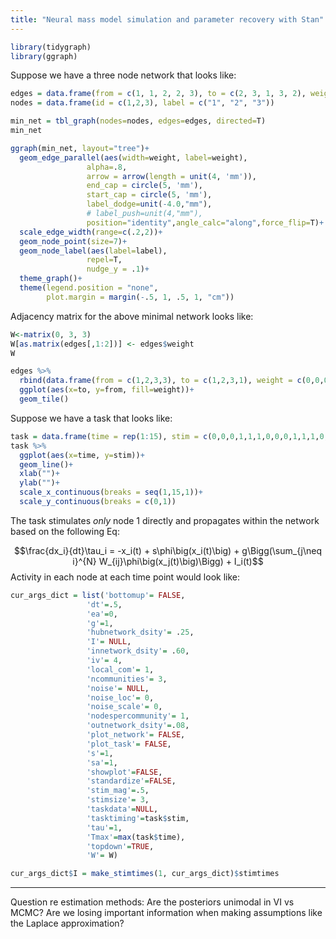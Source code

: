 ```yaml
---
title: "Neural mass model simulation and parameter recovery with Stan"
---
```


```r
library(tidygraph)
library(ggraph)
```

Suppose we have a three node network that looks like:

```r
edges = data.frame(from = c(1, 1, 2, 2, 3), to = c(2, 3, 1, 3, 2), weight = c(.4, .4, .2, .3, .2))
nodes = data.frame(id = c(1,2,3), label = c("1", "2", "3"))
```

```r
min_net = tbl_graph(nodes=nodes, edges=edges, directed=T)
min_net
```

```r
ggraph(min_net, layout="tree")+
  geom_edge_parallel(aes(width=weight, label=weight), 
                 alpha=.8,
                 arrow = arrow(length = unit(4, 'mm')),
                 end_cap = circle(5, 'mm'),
                 start_cap = circle(5, 'mm'),
                 label_dodge=unit(-4.0,"mm"),
                 # label_push=unit(4,"mm"),
                 position="identity",angle_calc="along",force_flip=T)+
  scale_edge_width(range=c(.2,2))+
  geom_node_point(size=7)+
  geom_node_label(aes(label=label), 
                 repel=T, 
                 nudge_y = .1)+
  theme_graph()+
  theme(legend.position = "none",
        plot.margin = margin(-.5, 1, .5, 1, "cm"))
```
Adjacency matrix for the above minimal network looks like:

```r
W<-matrix(0, 3, 3)
W[as.matrix(edges[,1:2])] <- edges$weight
W
```

```r
edges %>%
  rbind(data.frame(from = c(1,2,3,3), to = c(1,2,3,1), weight = c(0,0,0,0))) %>%
  ggplot(aes(x=to, y=from, fill=weight))+
  geom_tile()
```

Suppose we have a task that looks like:

```r
task = data.frame(time = rep(1:15), stim = c(0,0,0,1,1,1,0,0,0,1,1,1,0,0,0))
task %>%
  ggplot(aes(x=time, y=stim))+
  geom_line()+
  xlab("")+
  ylab("")+
  scale_x_continuous(breaks = seq(1,15,1))+
  scale_y_continuous(breaks = c(0,1))
```

The task stimulates *only* node 1 directly and propagates within the network based on the following Eq:

$$\frac{dx_i}{dt}\tau_i = -x_i(t) + s\phi\big(x_i(t)\big) + g\Bigg(\sum_{j\neq i}^{N} W_{ij}\phi\big(x_j(t)\big)\Bigg) + I_i(t)$$
Activity in each node at each time point would look like:

```r
cur_args_dict = list('bottomup'= FALSE, 
                 'dt'=.5,  
                 'ea'=0,
                 'g'=1, 
                 'hubnetwork_dsity'= .25,
                 'I'= NULL,
                 'innetwork_dsity'= .60,
                 'iv'= 4,
                 'local_com'= 1, 
                 'ncommunities'= 3,
                 'noise'= NULL,
                 'noise_loc'= 0, 
                 'noise_scale'= 0,
                 'nodespercommunity'= 1,
                 'outnetwork_dsity'=.08,
                 'plot_network'= FALSE,
                 'plot_task'= FALSE, 
                 's'=1,
                 'sa'=1,
                 'showplot'=FALSE,
                 'standardize'=FALSE,
                 'stim_mag'=.5,
                 'stimsize'= 3, 
                 'taskdata'=NULL,
                 'tasktiming'=task$stim,
                 'tau'=1, 
                 'Tmax'=max(task$time),
                 'topdown'=TRUE,
                 'W'= W)

cur_args_dict$I = make_stimtimes(1, cur_args_dict)$stimtimes

```

------

Question re estimation methods: Are the posteriors unimodal in VI vs MCMC? Are we losing important information when making assumptions like the Laplace approximation?
